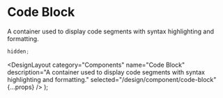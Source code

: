 
# Code Block

A container used to display code segments with syntax highlighting and formatting.

```jsx fileName="code-block.tsx"
hidden;
```

  <DesignLayout
    category="Components"
    name="Code Block"
    description="A container used to display code segments with syntax highlighting and formatting."
    selected="/design/component/code-block"
    {...props}
  />
);
